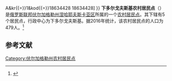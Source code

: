 {{Infobox Settlement
| official_name = 下多尔戈夫斯基农村居民点
| native_name = Нижнедолговское сельское поселение
| settlement_type = [[农村居民点|农村居民点]]
| subdivision_type = [[国家|国家]]
| subdivision_type1 = [[州_(俄罗斯)|州]]
| subdivision_type2 = [[区_(苏联)|区]]
| subdivision_name = {{RUS}}
| subdivision_name1 = [[伏尔加格勒州|伏尔加格勒州]]
| subdivision_name2 = [[涅哈耶夫斯卡亚区|涅哈耶夫斯卡亚区]]
| seat_type = 行政中心
| seat = 下多尔戈夫斯基
| population_as_of=2016
| population_footnotes = <ref name=stat />
| population_total = 479
| coordinates_display = inline,title
| latd = 50 | latm = 31 | lats = 27 | latNS = N
| longd = 41 | longm = 40 | longs = 34 | longEW = E
| timezone = [[莫斯科时间|MSK]]
| utc_offset = +3
| blank_name = [[俄罗斯市政土地区划代码|OKTMO编码]]
| blank_info = [http://classif.spb.ru/classificators/view/tma.php?st{{=}}A&kr{{=}}1&kod{{=}}18634428 18634428]
}}
'''下多尔戈夫斯基农村居民点'''（{{lang-ru|Нижнедолговское сельское поселение}}）是[[俄罗斯联邦|俄罗斯联邦]][[伏尔加格勒州|伏尔加格勒州]][[涅哈耶夫斯卡亚区|涅哈耶夫斯卡亚区]]所属的一个[[农村居民点|农村居民点]]。其下辖有5个居民点，行政中心为下多尔戈夫斯基。据2016年统计，该农村居民点的人口为479人。<ref name=stat>{{cite web | url = http://www.gks.ru/free_doc/doc_2016/bul_dr/mun_obr2016.rar | title = Численность населения Российской Федерации по муниципальным образованиям на 1 января 2016 года | language = ru | accessdate = 2016-12-20 | archive-date = 2019-05-13 | archive-url = https://web.archive.org/web/20190513150350/http://www.gks.ru/free_doc/doc_2016/bul_dr/mun_obr2016.rar | dead-url = no }}</ref>

== 参考文献 ==
{{reflist}}

{{Russia-stub}}

[[Category:伏尔加格勒州农村居民点|Category:伏尔加格勒州农村居民点]]